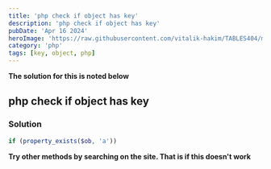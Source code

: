 ```yaml
---
title: 'php check if object has key'
description: 'php check if object has key'
pubDate: 'Apr 16 2024'
heroImage: 'https://raw.githubusercontent.com/vitalik-hakim/TABLES404/main/error_b/php.png'
category: 'php'
tags: [key, object, php]
---
```


**The solution for this is noted below**

## php check if object has key

### Solution

```php
if (property_exists($ob, 'a'))
```

**Try other methods by searching on the site. That is if this doesn't work**
